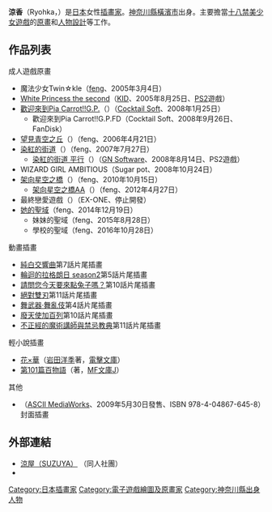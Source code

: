 {{for|配音員|柚木涼香}}
{{Japanese|japanese=涼香|kana=りょうか|romaji=Ryōka}}
'''涼香'''（Ryohka，{{bd||2月6日||}}）是[[日本|日本]]女性[[插畫家|插畫家]]。[[神奈川縣|神奈川縣]][[橫濱市|橫濱市]]出身。主要擔當[[十八禁遊戲|十八禁]][[美少女遊戲|美少女遊戲]]的[[原畫|原畫]]和[[人物設計|人物設計]]等工作。

== 作品列表 ==
;成人遊戲原畫 
* 魔法少女Twin☆kle（[[feng|feng]]、2005年3月4日） 　
* [[White_Princess|White Princess the second]]（[[KID|KID]]、2005年8月25日、[[PlayStation_2|PS2]]遊戲）
* [[歡迎來到Pia_Carrot!!|歡迎來到Pia Carrot!!G.P.]]（{{lang|ja|Piaキャロットへようこそ!!G.P. ～グランド・オープン～}}）（[[Cocktail_Soft|Cocktail Soft]]、2008年1月25日）
** 歡迎來到Pia Carrot!!G.P.FD（Cocktail Soft、2008年9月26日、FanDisk）
* [[望見青空之丘|望見青空之丘]]（{{lang|ja|青空の見える丘}}）（feng、2006年4月21日）
* [[染紅的街道|染紅的街道]]（{{lang|ja|あかね色に染まる坂}}）（feng、2007年7月27日）
** [[染紅的街道|染紅的街道 平行]]（{{lang|ja|あかね色に染まる坂 ぱられる}}）（[[GN_Software|GN Software]]、2008年8月14日、PS2遊戲）
* WIZARD GIRL AMBITIOUS（Sugar pot、2008年10月24日）
* [[架向星空之橋|架向星空之橋]]（{{lang|ja|星空へ架かる橋}}）（feng、2010年10月15日）
** [[架向星空之橋|架向星空之橋AA]]（{{lang|ja|星空へ架かる橋AA}}）（feng、2012年4月27日）
* 最終戀愛遊戲（{{lang|ja|ファイナル恋愛ゲーム}}）（EX-ONE、停止開發）
* [[她的聖域|她的聖域]]（feng、2014年12月19日）
** 妹妹的聖域（feng、2015年8月28日）
** 學校的聖域（feng、2016年10月28日）

;動畫插畫
* [[純白交響曲|純白交響曲]]第7話片尾插畫
* [[輪迴的拉格朗日|輪迴的拉格朗日 season2]]第5話片尾插畫
* [[請問您今天要來點兔子嗎？|請問您今天要來點兔子嗎？]]第10話片尾插畫
* [[絕對雙刃|絕對雙刃]]第11話片尾插畫
* [[舞武器·舞亂伎|舞武器·舞亂伎]]第4話片尾插畫
* [[廢天使加百列|廢天使加百列]]第10話片尾插畫
* [[不正經的魔術講師與禁忌教典|不正經的魔術講師與禁忌教典]]第11話片尾插畫

;輕小說插畫
* [[花×華|花×華]]（[[岩田洋季|岩田洋季]]著，[[電擊文庫|電擊文庫]]）
* [[第101篇百物語|第101篇百物語]]（{{lang|ja|[[サイトウケンジ|サイトウケンジ]]}}著，[[MF文庫J|MF文庫J]]）

;其他
* {{lang|ja|画集 おとなの萌王}}（[[MediaWorks|ASCII MediaWorks]]、2009年5月30日發售、ISBN 978-4-04867-645-8）封面插畫

== 外部連結 ==
*[http://www.ryohka.jp/ 涼屋（SUZUYA）] {{Wayback|url=http://www.ryohka.jp/ |date=20210217141940 }}（同人社團）{{ja}} 
*{{Twitter|ryohka_jp|涼香 (ryohka_jp)}}{{ja}} 
{{DEFAULTSORT:Ryoka}}
[[Category:日本插畫家|Category:日本插畫家]]
[[Category:電子遊戲繪圖及原畫家|Category:電子遊戲繪圖及原畫家]]
[[Category:神奈川縣出身人物|Category:神奈川縣出身人物]]